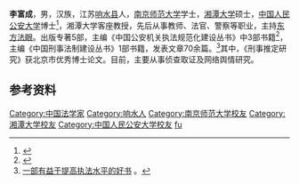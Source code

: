 '''李富成'''，男，汉族，江苏[[响水县|响水县]]人，[[南京师范大学|南京师范大学]]学士，[[湘潭大学|湘潭大学]]硕士，[[中国人民公安大学|中国人民公安大学]]博士<ref>{{cite web|url=http://wenfa.sdkd.net.cn/YJSJY/TZGG/2010/10/10101599315757.asp|title=中国人民公安大学李富成博士来我院做学术报告|deadurl=yes|archiveurl=https://web.archive.org/web/20130921060348/http://wenfa.sdkd.net.cn/YJSJY/TZGG/2010/10/10101599315757.asp|archivedate=2013-09-21}}</ref>，湘潭大学客座教授，先后从事教师、法官、警察等职业，主持[[东方法眼|东方法眼]]。出版专著5部，主编《中国公安机关执法规范化建设丛书》中3部书籍<ref>{{cite web|url=http://roll.sohu.com/20120806/n349918969.shtml|title=公安理论研究的一朵奇葩|access-date=2013-04-17|archive-date=2013-09-21|archive-url=https://web.archive.org/web/20130921060142/http://roll.sohu.com/20120806/n349918969.shtml|dead-url=no}}</ref>，主编《中国刑事法制建设丛书》1部书籍，发表文章70余篇。<ref>[http://news.sohu.com/20090513/n263928300.shtml 一部有益于提高执法水平的好书] {{Wayback|url=http://news.sohu.com/20090513/n263928300.shtml |date=20130921055401 }}。</ref>其中，《刑事推定研究》获北京市优秀博士论文。目前，主要从事侦查取证及网络舆情研究。

== 参考资料 ==
{{reflist}}

{{normdaten}}
{{DEFAULTSORT:li fucheng}}
[[Category:中国法学家|Category:中国法学家]]
[[Category:响水人|Category:响水人]]
[[Category:南京师范大学校友|Category:南京师范大学校友]]
[[Category:湘潭大学校友|Category:湘潭大学校友]]
[[Category:中国人民公安大学校友|Category:中国人民公安大学校友]]
[[Category:李姓|fu]]
{{china-bio-stub}}